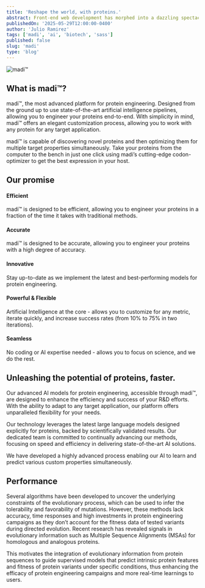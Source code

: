 ```yaml
---
title: 'Reshape the world, with proteins.'
abstract: Front-end web development has morphed into a dazzling spectacle of design and functionality. With the advance of tools like React and CSS.
publishedOn: '2025-05-29T12:00:00-0400'
author: 'Julio Ramirez'
tags: ['madi', 'ai', 'biotech', 'sass']
published: false
slug: 'madi'
type: 'blog'
---
```


<Image src="/images/madi/discovery-3.png" alt="madi™" width={1000} height={1000} />

## What is madi™?

madi™, the most advanced platform for protein engineering. Designed from the ground up to use state-of-the-art artificial intelligence pipelines, allowing you to engineer your proteins end-to-end. With simplicity in mind, madi™ offers an elegant customization process, allowing you to work with any protein for any target application.

madi™ is capable of discovering novel proteins and then optimizing them for multiple target properties simultaneously. Take your proteins from the computer to the bench in just one click using madi’s cutting-edge codon-optimizer to get the best expression in your host.

## Our promise

#### Efficient

madi™ is designed to be efficient, allowing you to engineer your proteins in a fraction of the time it takes with traditional methods.

#### Accurate

madi™ is designed to be accurate, allowing you to engineer your proteins with a high degree of accuracy.

#### Innovative

Stay up-to-date as we implement the latest and best-performing models for protein engineering.

#### Powerful & Flexible

Artificial Intelligence at the core - allows you to customize for any metric, iterate quickly, and increase success rates (from 10% to 75% in two iterations).

#### Seamless

No coding or AI expertise needed - allows you to focus on science, and we do the rest.

## Unleashing the potential of proteins, faster.

Our advanced AI models for protein engineering, accessible through madi™, are designed to enhance the efficiency and success of your R&D efforts. With the ability to adapt to any target application, our platform offers unparalleled flexibility for your needs.

Our technology leverages the latest large language models designed explicitly for proteins, backed by scientifically validated results. Our dedicated team is committed to continually advancing our methods, focusing on speed and efficiency in delivering state-of-the-art AI solutions.

We have developed a highly advanced process enabling our AI to learn and predict various custom properties simultaneously.

## Performance

Several algorithms have been developed to uncover the underlying constraints of the evolutionary process, which can be used to infer the tolerability and favorability of mutations. However, these methods lack accuracy, time responses and high investments in protein engineering campaigns as they don’t account for the fitness data of tested variants during directed evolution. Recent research has revealed signals in evolutionary information such as Multiple Sequence Alignments (MSAs) for homologous and analogous proteins.

This motivates the integration of evolutionary information from protein sequences to guide supervised models that predict intrinsic protein features and fitness of protein variants under specific conditions, thus enhancing the efficacy of protein engineering campaigns and more real-time learnings to users.
